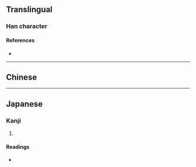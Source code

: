 {{character info/new}}
==Translingual==

===Han character===
{{Han char|rn=9|rad=人|as=09|sn=11|four=|canj=OTBN|ids=⿰亻前}}

====References====
* {{Han ref|kx=0109.210|dkj=00829|dj=0233.100|hdz=10195.030|uh=5042|ud=20546}}

----

==Chinese==
{{zh-see|前|a}}

----

==Japanese==

===Kanji===
{{ja-kanji|grade=|rs=人09}}

# {{rfdef|ja|sort=人09}}

====Readings====
* {{ja-readings|on=[[せん]] (sen)|kun=[[すすむ]] (susumu)}}
